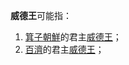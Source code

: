 '''威德王'''可能指：
#[[箕子朝鮮|箕子朝鮮]]的君主[[威德王_(箕子朝鮮)|威德王]]；
#[[百濟|百濟]]的君主[[威德王_(百濟)|威德王]]；
{{disambig|Cat=三字封號消歧義}}